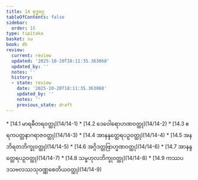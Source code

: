 ```yaml
---
title: 14 ဗုဒ္ဓဝဂ္ဂ
tableOfContents: false
sidebar:
  order: 15
type: tipitaka
basket: su
book: dh
review:
  current: review
  updated: '2025-10-20T18:11:35.363068'
  updated_by: ''
  notes: ''
  history:
  - state: review
    date: '2025-10-20T18:11:35.363068'
    updated_by: ''
    notes: ''
    previous_state: draft
---
```



<DynamicBreadcrumb />


<ReviewStatus review={frontmatter.review} showDetails={true} />

<HypothesisAnnotation frontmatter={frontmatter} />



<TableOfContents book="dh" section="14">
* [14.1 မာရဓီတရဝတ္ထု](14/14-1)
* [14.2 ဒေဝေါရောဟဏဝတ္ထု](14/14-2)
* [14.3 ဧရကပတ္တနာဂရာဇဝတ္ထု](14/14-3)
* [14.4 အာနန္ဒတ္ထေရပဉှဝတ္ထု](14/14-4)
* [14.5 အနဘိရတဘိက္ခုဝတ္ထု](14/14-5)
* [14.6 အဂ္ဂိဒတ္တဗြာဟ္မဏဝတ္ထု](14/14-6)
* [14.7 အာနန္ဒတ္ထေရပဉှဝတ္ထု](14/14-7)
* [14.8 သမ္ဗဟုလဘိက္ခုဝတ္ထု](14/14-8)
* [14.9 ကဿပဒသဗလဿသုဝဏ္ဏစေတိယဝတ္ထု](14/14-9)
</TableOfContents>